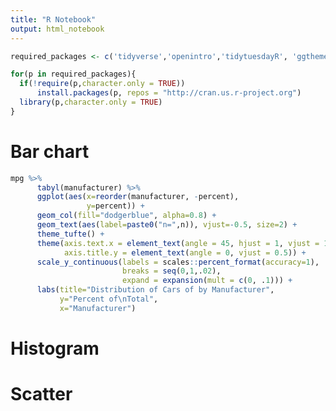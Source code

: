 ```yaml
---
title: "R Notebook"
output: html_notebook
---
```


```r
required_packages <- c('tidyverse','openintro','tidytuesdayR', 'ggthemes')

for(p in required_packages){
  if(!require(p,character.only = TRUE))
      install.packages(p, repos = "http://cran.us.r-project.org")
  library(p,character.only = TRUE)
}
```

# Bar chart

```r
mpg %>%
      tabyl(manufacturer) %>%
      ggplot(aes(x=reorder(manufacturer, -percent),
                 y=percent)) +
      geom_col(fill="dodgerblue", alpha=0.8) +
      geom_text(aes(label=paste0("n=",n)), vjust=-0.5, size=2) +
      theme_tufte() +
      theme(axis.text.x = element_text(angle = 45, hjust = 1, vjust = 1),
            axis.title.y = element_text(angle = 0, vjust = 0.5)) +
      scale_y_continuous(labels = scales::percent_format(accuracy=1),
                         breaks = seq(0,1,.02),
                         expand = expansion(mult = c(0, .1))) +
      labs(title="Distribution of Cars of by Manufacturer",
           y="Percent of\nTotal",
           x="Manufacturer")
```



# Histogram

# Scatter

